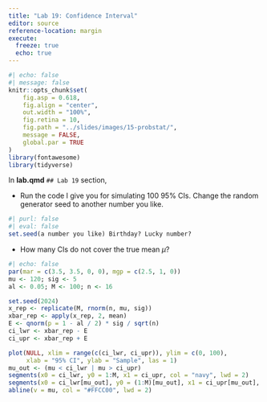 ```yaml
---
title: "Lab 19: Confidence Interval"
editor: source
reference-location: margin
execute:
  freeze: true
  echo: true
---
```


```r
#| echo: false
#| message: false
knitr::opts_chunk$set(
    fig.asp = 0.618,
    fig.align = "center",
    out.width = "100%",
    fig.retina = 10,
    fig.path = "../slides/images/15-probstat/",
    message = FALSE,
    global.par = TRUE
)
library(fontawesome)
library(tidyverse)
```

::: callout-note

:::

In **lab.qmd** `## Lab 19` section,

- Run the code I give you for simulating 100 $95\%$ CIs. Change the random generator seed to another number you like.

```r
#| purl: false
#| eval: false
set.seed(a number you like) Birthday? Lucky number?
```

- How many CIs do not cover the true mean $\mu$?


```r
#| echo: false
par(mar = c(3.5, 3.5, 0, 0), mgp = c(2.5, 1, 0))
mu <- 120; sig <- 5 
al <- 0.05; M <- 100; n <- 16

set.seed(2024)
x_rep <- replicate(M, rnorm(n, mu, sig))
xbar_rep <- apply(x_rep, 2, mean)
E <- qnorm(p = 1 - al / 2) * sig / sqrt(n)
ci_lwr <- xbar_rep - E
ci_upr <- xbar_rep + E

plot(NULL, xlim = range(c(ci_lwr, ci_upr)), ylim = c(0, 100), 
     xlab = "95% CI", ylab = "Sample", las = 1)
mu_out <- (mu < ci_lwr | mu > ci_upr)
segments(x0 = ci_lwr, y0 = 1:M, x1 = ci_upr, col = "navy", lwd = 2)
segments(x0 = ci_lwr[mu_out], y0 = (1:M)[mu_out], x1 = ci_upr[mu_out], col = 2, lwd = 2)
abline(v = mu, col = "#FFCC00", lwd = 2)
```

